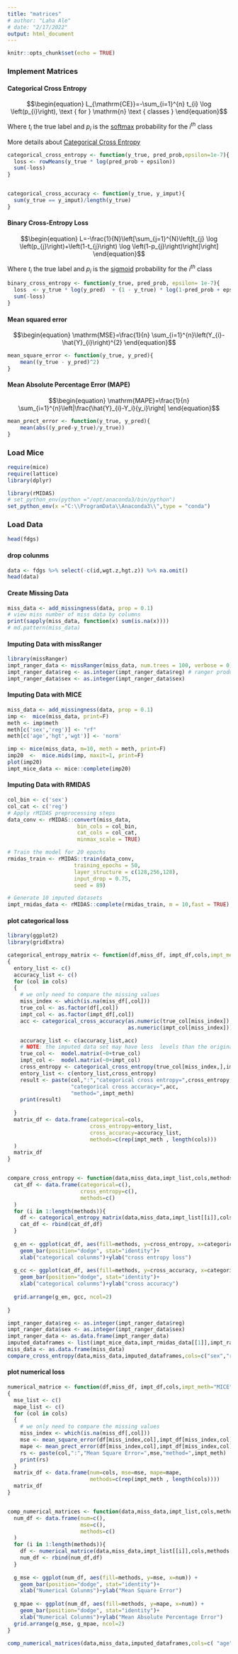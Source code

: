 ```yaml
---
title: "matrices"
# author: "Laha Ale"
# date: "2/17/2022"
output: html_document
---
```


```r
knitr::opts_chunk$set(echo = TRUE)
```

### Implement Matrices
#### Categorical Cross Entropy


$$\begin{equation}
L_{\mathrm{CE}}=-\sum_{i=1}^{n} t_{i} \log \left(p_{i}\right), \text { for } \mathrm{n} \text { classes }
\end{equation}$$


Where $t_i$ the true label and $p_i$ is the [softmax](https://en.wikipedia.org/wiki/Softmax_function) probability for the $i^{th}$ class

More details about [Categorical Cross Entropy](https://towardsdatascience.com/cross-entropy-loss-function-f38c4ec8643e)

```r
categorical_cross_entropy <- function(y_true, pred_prob,epsilon=1e-7){
  loss <- rowMeans(y_true * log(pred_prob + epsilon))
  sum(-loss)
}


categorical_cross_accuracy <- function(y_true, y_imput){
  sum(y_true == y_imput)/length(y_true)
}

```

#### Binary Cross-Entropy Loss

$$\begin{equation}
L=-\frac{1}{N}\left[\sum_{j=1}^{N}\left[t_{j} \log \left(p_{j}\right)+\left(1-t_{j}\right) \log \left(1-p_{j}\right)\right]\right]
\end{equation}$$


Where $t_i$ the true label and $p_i$ is the [sigmoid](https://en.wikipedia.org/wiki/Sigmoid_function) probability for the $i^{th}$ class

```r
binary_cross_entropy <- function(y_true, pred_prob, epsilon= 1e-7){
  loss  <- y_true * log(y_pred)  + (1 - y_true) * log(1-pred_prob + epsilon)  
  sum(-loss)
}

```

#### Mean squared error

$$\begin{equation}
\mathrm{MSE}=\frac{1}{n} \sum_{i=1}^{n}\left(Y_{i}-\hat{Y}_{i}\right)^{2}
\end{equation}$$


```r
mean_square_error <- function(y_true, y_pred){
    mean((y_true - y_pred)^2)
}
```

#### Mean Absolute Percentage Error (MAPE)

$$\begin{equation}
\mathrm{MAPE}=\frac{1}{n} \sum_{i=1}^{n}\left|\frac{\hat{Y}_{i}-Y_i}{y_i}\right|
\end{equation}$$


```r
mean_prect_error <- function(y_true, y_pred){
    mean(abs((y_pred-y_true)/y_true))
}
```

### Load Mice
```r
require(mice)
require(lattice)
library(dplyr)

library(rMIDAS)
# set_python_env(python ="/opt/anaconda3/bin/python")
set_python_env(x ="C:\\ProgramData\\Anaconda3\\",type = "conda")
```

### Load Data

```r
head(fdgs)
```
#### drop colunms
```r
data <- fdgs %>% select(-c(id,wgt.z,hgt.z)) %>% na.omit()
head(data)
```

#### Create Missing Data
```r
miss_data <- add_missingness(data, prop = 0.1)
# view miss number of miss data by columns
print(sapply(miss_data, function(x) sum(is.na(x))))
# md.pattern(miss_data)
```

#### Imputing Data with missRanger
```r
library(missRanger)
impt_ranger_data <- missRanger(miss_data, num.trees = 100, verbose = 0)
impt_ranger_data$reg <- as.integer(impt_ranger_data$reg) # ranger produce float number of categorical 
impt_ranger_data$sex <- as.integer(impt_ranger_data$sex)

```

#### Imputing Data with MICE
```r
miss_data <- add_missingness(data, prop = 0.1)
imp <-  mice(miss_data, print=F)
meth <- imp$meth
meth[c('sex','reg')] <- "rf"
meth[c('age','hgt','wgt')] <- 'norm'

imp <- mice(miss_data, m=10, meth = meth, print=F)
imp20  <-  mice.mids(imp, maxit=1, print=F)
plot(imp20)
impt_mice_data <- mice::complete(imp20)
```

#### Imputing Data with RMIDAS
```r
col_bin <- c('sex')
col_cat <- c('reg') 
# Apply rMIDAS preprocessing steps
data_conv <- rMIDAS::convert(miss_data, 
                      bin_cols = col_bin, 
                      cat_cols = col_cat,
                      minmax_scale = TRUE)

# Train the model for 20 epochs
rmidas_train <- rMIDAS::train(data_conv,
                     training_epochs = 50,
                     layer_structure = c(128,256,128),
                     input_drop = 0.75,
                     seed = 89)

# Generate 10 imputed datasets
impt_rmidas_data <- rMIDAS::complete(rmidas_train, m = 10,fast = TRUE)

```



#### plot categorical loss
```r

library(ggplot2)
library(gridExtra)

categorical_entropy_matrix <- function(df,miss_df, impt_df,cols,impt_meth="MICE") 
{
  entory_list <- c()
  accuracy_list <- c()
  for (col in cols)
  {
    # we only need to compare the missing values
    miss_index <- which(is.na(miss_df[,col]))
    true_col <- as.factor(df[,col])
    impt_col <- as.factor(impt_df[,col])
    acc <- categorical_cross_accuracy(as.numeric(true_col[miss_index]),
                                      as.numeric(impt_col[miss_index]))

    accuracy_list <- c(accuracy_list,acc)
    # NOTE: the imputed data set may have less  levels than the original data
    true_col <-  model.matrix(~0+true_col)
    impt_col <-  model.matrix(~0+impt_col)
    cross_entropy <- categorical_cross_entropy(true_col[miss_index,],impt_col[miss_index,])
    entory_list <- c(entory_list,cross_entropy)
    result <- paste(col,":","categorical cross entropy=",cross_entropy,
                    "categorical cross accuracy=",acc,
                    "method=",impt_meth)
    print(result)
    
  }
  matrix_df <- data.frame(categorical=cols, 
                          cross_entropy=entory_list,
                          cross_accuracy=accuracy_list,
                          methods=c(rep(impt_meth , length(cols)))
  )
  matrix_df
}


compare_cross_entropy <- function(data,miss_data,impt_list,cols,methods){
  cat_df <- data.frame(categorical=c(), 
                       cross_entropy=c(),
                       methods=c()
  )
  for (i in 1:length(methods)){
    df <- categorical_entropy_matrix(data,miss_data,impt_list[[i]],cols,methods[i])
    cat_df <- rbind(cat_df,df)
  }
  
  g_en <- ggplot(cat_df, aes(fill=methods, y=cross_entropy, x=categorical)) +
    geom_bar(position="dodge", stat="identity")+
    xlab("categorical colunms")+ylab("cross entropy loss")
  
  g_cc <- ggplot(cat_df, aes(fill=methods, y=cross_accuracy, x=categorical)) +
    geom_bar(position="dodge", stat="identity")+
    xlab("categorical colunms")+ylab("cross accuracy")
  
  grid.arrange(g_en, gcc, ncol=2)
  
}


```

```r

impt_ranger_data$reg <- as.integer(impt_ranger_data$reg)
impt_ranger_data$sex <- as.integer(impt_ranger_data$sex)
impt_ranger_data <- as.data.frame(impt_ranger_data)
imputed_dataframes <- list(impt_mice_data,impt_rmidas_data[[1]],impt_ranger_data)
miss_data <- as.data.frame(miss_data)
compare_cross_entropy(data,miss_data,imputed_dataframes,cols=c("sex","reg"),methods = c("MICE","MIDAS","Ranger"))

```

#### plot numerical loss
```r
numerical_matrice <- function(df,miss_df, impt_df,cols,impt_meth="MICE") 
{
  mse_list <- c()
  mape_list <- c()
  for (col in cols)
  {
    # we only need to compare the missing values
    miss_index <- which(is.na(miss_df[,col]))
    mse <- mean_square_error(df[miss_index,col],impt_df[miss_index,col])
    mape <- mean_prect_error(df[miss_index,col],impt_df[miss_index,col])
    rs <- paste(col,":","Mean Square Error=",mse,"method=",impt_meth)
    print(rs)
  }
  matrix_df <- data.frame(num=cols, mse=mse, mape=mape,
                          methods=c(rep(impt_meth , length(cols))))
  matrix_df
}


comp_numerical_matrices <- function(data,miss_data,impt_list,cols,methods){
  num_df <- data.frame(num=c(), 
                       mse=c(),
                       methods=c()
  )
  for (i in 1:length(methods)){
    df <- numerical_matrice(data,miss_data,impt_list[[i]],cols,methods[i])
    num_df <- rbind(num_df,df)
  }
  
  g_mse <- ggplot(num_df, aes(fill=methods, y=mse, x=num)) +
    geom_bar(position="dodge", stat="identity")+
    xlab("Numerical Colunms")+ylab("Mean Square Error")
  
  g_mpae <- ggplot(num_df, aes(fill=methods, y=mape, x=num)) +
    geom_bar(position="dodge", stat="identity")+
    xlab("Numerical Colunms")+ylab("Mean Absolute Percentage Error")
  grid.arrange(g_mse, g_mpae, ncol=2)
}


```

```r
comp_numerical_matrices(data,miss_data,imputed_dataframes,cols=c( "age", "hgt","wgt"),methods = c("MICE","MIDAS","missRanger"))

```








